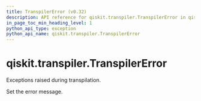 ```yaml
---
title: TranspilerError (v0.32)
description: API reference for qiskit.transpiler.TranspilerError in qiskit v0.32
in_page_toc_min_heading_level: 1
python_api_type: exception
python_api_name: qiskit.transpiler.TranspilerError
---
```


<span id="qiskit-transpiler-transpilererror" />

# qiskit.transpiler.TranspilerError

<Class id="qiskit.transpiler.TranspilerError" isDedicatedPage={true} github="https://github.com/qiskit/qiskit/tree/stable/0.18/qiskit/transpiler/exceptions.py" signature="TranspilerError(*message)" modifiers="exception">
  Exceptions raised during transpilation.

  Set the error message.
</Class>

